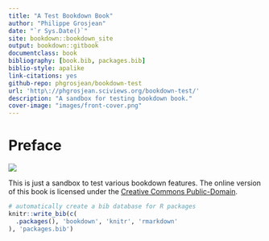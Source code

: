 ```yaml
--- 
title: "A Test Bookdown Book"
author: "Philippe Grosjean"
date: "`r Sys.Date()`"
site: bookdown::bookdown_site
output: bookdown::gitbook
documentclass: book
bibliography: [book.bib, packages.bib]
biblio-style: apalike
link-citations: yes
github-repo: phgrosjean/bookdown-test
url: 'http\://phgrosjean.sciviews.org/bookdown-test/'
description: "A sandbox for testing bookdown book."
cover-image: "images/front-cover.png"
---
```


# Preface {-}

![](images/front-cover.png)

This is just a sandbox to test various bookdown features. The online version of this book is licensed under the [Creative Commons Public-Domain](http://creativecommons.org/publicdomain/zero/1.0/).


```r
# automatically create a bib database for R packages
knitr::write_bib(c(
  .packages(), 'bookdown', 'knitr', 'rmarkdown'
), 'packages.bib')
```
